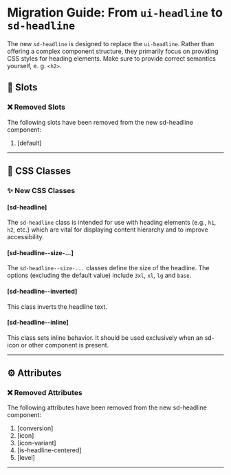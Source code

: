 # Migration Guide: From `ui-headline` to `sd-headline`

The new `sd-headline` is designed to replace the `ui-headline`. Rather than offering a complex component structure, they primarily focus on providing CSS styles for heading elements. Make sure to provide correct semantics yourself, e. g. `<h2>`.

## 💾 Slots

### ❌ Removed Slots

The following slots have been removed from the new sd-headline component:

1. [default]

<hr />

## 🎨 CSS Classes

### ✨ New CSS Classes

#### [sd-headline]

The `sd-headline` class is intended for use with heading elements (e.g., `h1`, `h2`, etc.) which are vital for displaying content hierarchy and to improve accessibility.

#### [sd-headline--size-...]

The `sd-headline--size-...` classes define the size of the headline. The options (excluding the default value) include `3xl`, `xl`, `lg` and `base`.

#### [sd-headline--inverted]

This class inverts the headline text.

#### [sd-headline--inline]

This class sets inline behavior. It should be used exclusively when an sd-icon or other component is present.

<hr />

## ⚙️ Attributes

### ❌ Removed Attributes

The following attributes have been removed from the new sd-headline component:

1. [conversion]
2. [icon]
3. [icon-variant]
4. [is-headline-centered]
5. [level]

<hr />
